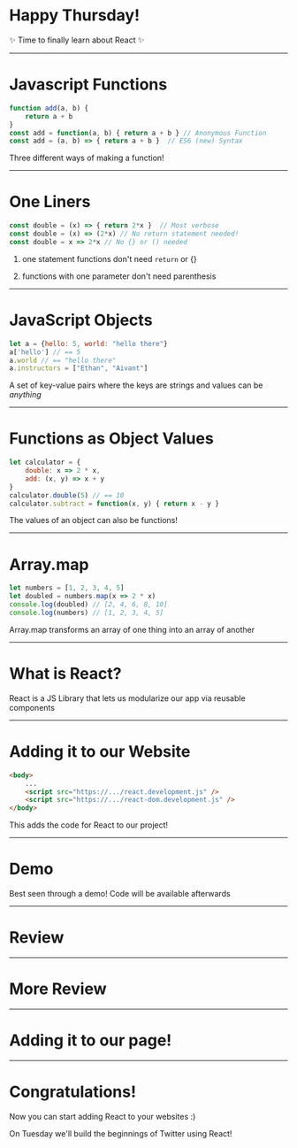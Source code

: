 
<Logo />

# Happy Thursday!

✨ Time to finally learn about React ✨

---

# Javascript Functions

```javascript 
function add(a, b) { 
    return a + b
} 
const add = function(a, b) { return a + b } // Anonymous Function
const add = (a, b) => { return a + b }  // ES6 (new) Syntax
```

Three different ways of making a function!

---

# One Liners

```javascript 
const double = (x) => { return 2*x }  // Most verbose
const double = (x) => (2*x) // No return statement needed!
const double = x => 2*x // No {} or () needed
```
1) one statement functions don't need `return` or {}

2) functions with one parameter don't need parenthesis

---

# JavaScript Objects

```javascript
let a = {hello: 5, world: "hello there"}
a['hello'] // == 5
a.world // == "hello there"
a.instructors = ["Ethan", "Aivant"]
```

A set of key-value pairs where the keys are strings and values can be _anything_

---

# Functions as Object Values

```javascript
let calculator = {
    double: x => 2 * x, 
    add: (x, y) => x + y 
}
calculator.double(5) // == 10
calculator.subtract = function(x, y) { return x - y }
```

The values of an object can also be functions!

---

# Array.map

```javascript 
let numbers = [1, 2, 3, 4, 5]
let doubled = numbers.map(x => 2 * x) 
console.log(doubled) // [2, 4, 6, 8, 10]
console.log(numbers) // [1, 2, 3, 4, 5]
```

Array.map transforms an array of one thing into an array of another

---

# What is React?

React is a JS Library that lets us modularize our app via reusable components

---

# Adding it to our Website

```html 
<body>
    ...
    <script src="https://.../react.development.js" />
    <script src="https://.../react-dom.development.js" />
</body>
```

This adds the code for React to our project!

---

# Demo 

Best seen through a demo! Code will be available afterwards

---

# Review 

<div className="codesurfer">
  <CodeSurfer
    theme={ultramin}
    code={require("!raw-loader!../assets/code/react_component.js")}
    lang="javascript"
    showNumbers={false}
    dark={false}
    steps={[
      { notes: "" },
      {
        lines: [3, 4, 5, 6],
        notes: "This is how we describe how our view will look using JSX. It's not HTML!"
      },
      {
        tokens: {
          4: [5, 6, 7, 8, 9],
        },
        notes: "We can execute javascript in JSX using {} to help us render the component"
      },
      {
        tokens: {
          1: [6, 7, 8],
        },
        notes: "'props' is an object given to the component by it's parent as a function argument"
      },
      {
        lines: [9],
        notes: "Props get passed in when the component is created"
      }
    ]}
  />
</div>

---

# More Review 

<div className="codesurfer">
  <CodeSurfer
    theme={ultramin}
    code={require("!raw-loader!../assets/code/react_component_2.js")}
    lang="javascript"
    showNumbers={false}
    dark={false}
    steps={[
      { notes: "" },
      { 
        notes: "We can transform an array of strings into an array of JSX elements using Array.map", 
        lines: [3, 4, 5]
      }, 
      {
        notes: "This anonymous function takes in a name and returns JSX representing our Greeting component",
        lines: [4, 5],
        tokens: { 
            3: [8, 9, 10, 11, 12, 13, 14]
        }
      },
      {
        notes: "This is how we pass props into a component. React will turn this into an object for us",
        lines: [4]
      },
      { 
        notes: "We can then add this array of JSX elements into our component!",
        lines: [9]
      }
    ]}
  />
</div>

---

# Adding it to our page!

<div className="codesurfer">
  <CodeSurfer
    theme={ultramin}
    code={require("!raw-loader!../assets/code/react_component_3.js")}
    lang="javascript"
    showNumbers={false}
    dark={false}
    steps={[
      { notes: "Finally we put our top component onto the page!" },
      { notes: "First find the element we want to put our React component in", 
        tokens: { 
            1: [3, 4, 5, 6, 7, 8, 9, 10, 11, 12]
        }
      },
      { notes: "Second, tell React which component to render in that element", 
        lines: [2]
      },
      { notes: "React will take this Component and call the function we defined!", 
        tokens: { 
            2: [4, 5, 6, 7]
        }
      }
    ]}
  />
</div>

---

# Congratulations! 

Now you can start adding React to your websites :) 

On Tuesday we'll build the beginnings of Twitter using React!
